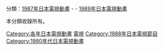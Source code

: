 {{Catnav|頁面分類|...|動畫影集|日本電視動畫|每年日本電視動畫}}
{{Catnav|頁面分類|...|日本电视节目|日本電視動畫|每年日本電視動畫}}

分類：[[:Category:1987年日本電視動畫|1987年日本電視動畫]] - '''{{PAGENAME}}''' - [[:Category:1989年日本電視動畫|1989年日本電視動畫]]

本分類收錄所有{{PAGENAME}}。

[[Category:各年日本電視動畫|Category:各年日本電視動畫]]
[[Category:1988年日本動畫作品|電視]]
[[Category:1988年日本電視節目|Category:1988年日本電視節目]]
[[Category:1980年代日本電視動畫|Category:1980年代日本電視動畫]]
